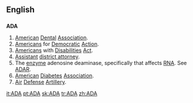 {{also|ada|Ada|āda}}
==English==
{{wikipedia|American Dental Association}}
{{wikipedia|Americans for Democratic Action}}
{{wikipedia|Americans with Disabilities Act}}
{{wikipedia|District attorney}}
{{wikipedia|American Diabetes Association}}
{{wikipedia|Air Defense Artillery Branch (United States Army)}}

==={{initialism}}===
'''ADA'''

# [[American]] [[dental|Dental]] [[association|Association]].
# [[American]]s for [[democratic|Democratic]] [[action|Action]].
# [[American]]s with [[disability|Disabilities]] [[act|Act]].
# [[assistant|Assistant]] [[district attorney]].
# The [[enzyme]] adenosine deaminase, specifically that affects [[RNA]]. See [[ADAR]].
# [[American]] [[diabetes|Diabetes]] [[association|Association]].
# [[air|Air]] [[defense|Defense]] [[artillery|Artillery]].

{{anagrams:en/aad}}

[[it:ADA]]
[[pt:ADA]]
[[sk:ADA]]
[[tr:ADA]]
[[zh:ADA]]